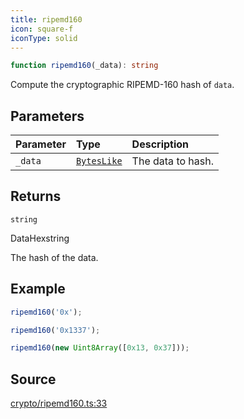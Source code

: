 ```yaml
---
title: ripemd160
icon: square-f
iconType: solid
---
```


```ts
function ripemd160(_data): string
```

Compute the cryptographic RIPEMD-160 hash of `data`.

## Parameters

| Parameter | Type | Description |
| :------ | :------ | :------ |
| `_data` | [`BytesLike`](/sdk/content/type-aliases/BytesLike) | The data to hash. |

## Returns

`string`

DataHexstring

The hash of the data.

## Example

```ts
ripemd160('0x');

ripemd160('0x1337');

ripemd160(new Uint8Array([0x13, 0x37]));
```

## Source

[crypto/ripemd160.ts:33](https://github.com/dominant-strategies/quais.js/blob/7bbae919117fc67f50296904afd02c26eb4cfde6/src/crypto/ripemd160.ts#L33)
